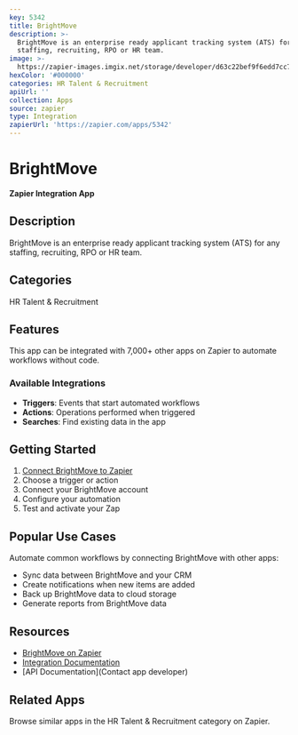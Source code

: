 ```yaml
---
key: 5342
title: BrightMove
description: >-
  BrightMove is an enterprise ready applicant tracking system (ATS) for any
  staffing, recruiting, RPO or HR team.
image: >-
  https://zapier-images.imgix.net/storage/developer/d63c22bef9f6edd7cc7ec84eece4f9e0.png?auto=format%2Ccompress&ixlib=python-3.0.0&q=50
hexColor: '#000000'
categories: HR Talent & Recruitment
apiUrl: ''
collection: Apps
source: zapier
type: Integration
zapierUrl: 'https://zapier.com/apps/5342'
---
```

# BrightMove

**Zapier Integration App**

## Description

BrightMove is an enterprise ready applicant tracking system (ATS) for any staffing, recruiting, RPO or HR team.

## Categories

HR Talent & Recruitment

## Features

This app can be integrated with 7,000+ other apps on Zapier to automate workflows without code.

### Available Integrations

- **Triggers**: Events that start automated workflows
- **Actions**: Operations performed when triggered
- **Searches**: Find existing data in the app

## Getting Started

1. [Connect BrightMove to Zapier](https://zapier.com/apps/5342)
2. Choose a trigger or action
3. Connect your BrightMove account
4. Configure your automation
5. Test and activate your Zap

## Popular Use Cases

Automate common workflows by connecting BrightMove with other apps:

- Sync data between BrightMove and your CRM
- Create notifications when new items are added
- Back up BrightMove data to cloud storage
- Generate reports from BrightMove data

## Resources

- [BrightMove on Zapier](https://zapier.com/apps/5342)
- [Integration Documentation](https://zapier.com/apps/5342/integrations)
- [API Documentation](Contact app developer)

## Related Apps

Browse similar apps in the HR Talent & Recruitment category on Zapier.
